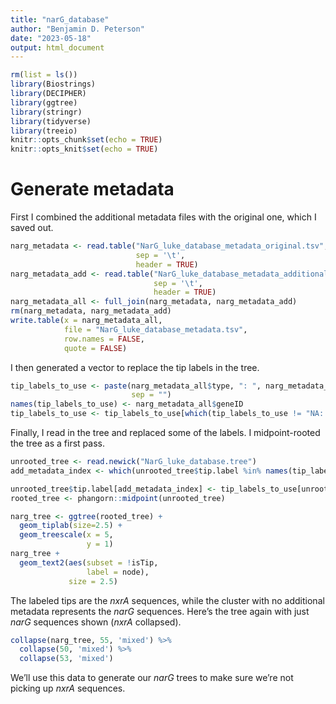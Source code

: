 ```yaml
---
title: "narG_database"
author: "Benjamin D. Peterson"
date: "2023-05-18"
output: html_document
---
```


```r
rm(list = ls())
library(Biostrings)
library(DECIPHER)
library(ggtree)
library(stringr)
library(tidyverse)
library(treeio)
knitr::opts_chunk$set(echo = TRUE)
knitr::opts_knit$set(echo = TRUE)
```

# Generate metadata

First I combined the additional metadata files with the original one, which I saved out.

```r
narg_metadata <- read.table("NarG_luke_database_metadata_original.tsv",
                            sep = '\t',
                            header = TRUE)
narg_metadata_add <- read.table("NarG_luke_database_metadata_additional.tsv",
                                sep = '\t',
                                header = TRUE)
narg_metadata_all <- full_join(narg_metadata, narg_metadata_add)
rm(narg_metadata, narg_metadata_add)
write.table(x = narg_metadata_all,
            file = "NarG_luke_database_metadata.tsv",
            row.names = FALSE,
            quote = FALSE)
```

I then generated a vector to replace the tip labels in the tree.

```r
tip_labels_to_use <- paste(narg_metadata_all$type, ": ", narg_metadata_all$organism,
                           sep = "")
names(tip_labels_to_use) <- narg_metadata_all$geneID
tip_labels_to_use <- tip_labels_to_use[which(tip_labels_to_use != "NA: NA")]
```

Finally, I read in the tree and replaced some of the labels.
I midpoint-rooted the tree as a first pass.

```r
unrooted_tree <- read.newick("NarG_luke_database.tree")
add_metadata_index <- which(unrooted_tree$tip.label %in% names(tip_labels_to_use))

unrooted_tree$tip.label[add_metadata_index] <- tip_labels_to_use[unrooted_tree$tip.label[add_metadata_index]]
rooted_tree <- phangorn::midpoint(unrooted_tree)

narg_tree <- ggtree(rooted_tree) +
  geom_tiplab(size=2.5) +
  geom_treescale(x = 5,
                 y = 1)
narg_tree +
  geom_text2(aes(subset = !isTip,
                 label = node),
             size = 2.5)
```

The labeled tips are the *nxrA* sequences, while the cluster with no additional metadata represents the *narG* sequences.
Here's the tree again with just *narG* sequences shown (*nxrA* collapsed).

```r
collapse(narg_tree, 55, 'mixed') %>%
  collapse(50, 'mixed') %>%
  collapse(53, 'mixed')
```

We'll use this data to generate our *narG* trees to make sure we're not picking up *nxrA* sequences.
